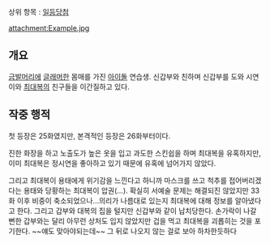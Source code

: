 상위 항목 : [[일등당첨]]
 
attachment:Example.jpg

== 개요 ==
[[금발]]머리에 [[글래머]]한 몸매를 가진 [[아이돌]] 연습생. 
신갑부와 친하며 신갑부를 도와 시연이와 [[최대복]]의 친구들을 이간질하고 있다. 
 
== 작중 행적 ==
첫 등장은 25화였지만, 본격적인 등장은 26화부터이다.
 
진한 화장을 하고 노출도가 높은 옷을 입고 과도한 스킨쉽을 하며 최대복을 유혹하지만, 이미 최대복은 정시연을 좋아하고 있기 때문에 유혹에 넘어가지 않았다.
  
그리고 최대복이 용태에게 위기감을 느낀다고 하니까 마스크를 쓰고 척추를 접어버리겠다는 용태와 당황하는 최대복이 압권(...). 확실히 서예술 문제는 해결되진 않았지만 33화 이후 비중이 축소되었으나...의리가 나름대로 있는지 최대복에 대해 정보를 알아냈다고 한다. 그리고 
갑부와 대복의 집을 털지만 신갑부와 같이 납치당한다. 손가락이 나갈 뻔한 갑부와는 달리 아무런 상처도 입지 않았지만 겁을 먹고 최대복을 괴롭히는 것을 포기한다. ~~얘도 맞아야되는데~~ 그 뒤로 나오지 않는 걸로 보아 하차한듯하다
